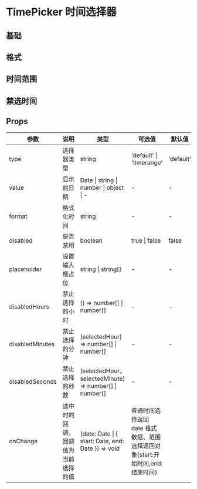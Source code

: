# TimePicker 时间选择器

## 基础


<DemoBase />

## 格式


<DemoFormat />

## 时间范围


<DemoRange />

## 禁选时间


<DemoDisableSelect />


## Props

| 参数        | 说明                               | 类型                                                 | 可选值                                                                        | 默认值    |
| ----------- | ---------------------------------- | ---------------------------------------------------- | ----------------------------------------------------------------------------- | --------- |
| type        | 选择器类型                         | string                                               | 'default' \| 'timerange'                                                      | 'default' |
| value       | 显示的日期                         | Date \| string \| number \| object  \| -             | -                                                                             | -         |
| format      | 格式化时间                         | string                                               | -                                                                             | -         |
| disabled    | 是否禁用                           | boolean                                              | true \| false                                                                 | false     |
| placeholder | 设置输入框占位                     | string \| string[]                                   | -                                                                             | -         |
| disabledHours | 禁止选择的小时                   | () => number[]  \| number[]                                    | -                                                                             | -         |
| disabledMinutes | 禁止选择的分钟                 | (selectedHour) => number[]  \| number[]                          | -                                                                             | -         |
| disabledSeconds | 禁止选择的秒数                 | (selectedHour， selectedMinute) => number[]  \| number[]         | -                                                                             | -         |
| onChange    | 选中时的回调，回调值为当前选择的值 | (date: Date \| { start: Date, end: Date }) => void   | 普通时间选择返回 date 格式数据、范围选择返回对象{start:开始时间,end:结束时间} |
